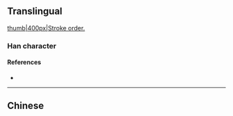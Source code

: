 {{also|農}}
{{character info/new}}
==Translingual==
[[image:农-bw.png|thumb|400px|Stroke order.]]

===Han character===
{{Han char|rn=14|rad=冖|as=04|sn=6|four=|canj=LBV|ids=⿻冖𧘇}}

====References====
* {{Han ref|kx=0130.191|hdz=10303.110|uh=519C|ud=20892}}

----

==Chinese==
{{zh-see|農}}